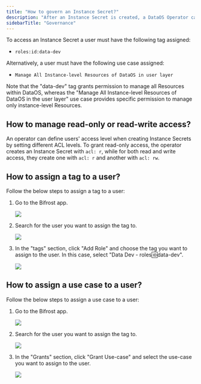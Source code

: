 ```yaml
---
title: "How to govern an Instance Secret?"
description: "After an Instance Secret is created, a DataOS Operator can control and manage access to it."
sidebarTitle: "Governance"
---
```


To access an Instance Secret a user must have the following tag assigned:

* `roles:id:data-dev`

                               

Alternatively,  a user must have the following use case assigned:

* `Manage All Instance-level Resources of DataOS in user layer`

<Warning>
  Note that the "data-dev" tag grants permission to manage all Resources within DataOS, whereas the "Manage All Instance-level Resources of DataOS in the user layer" use case provides specific permission to manage only instance-level Resources.
</Warning>



## How to manage read-only or read-write access?

An operator can define users' access level when creating Instance Secrets by setting different ACL levels. To grant read-only access, the operator creates an Instance Secret with `acl: r`, while for both read and write access, they create one with `acl: r` and another with `acl: rw`.

## How to assign a tag to a user?

Follow the below steps to assign a tag to a user:

1. Go to the Bifrost app.

   ![](/resources/instance_secret/images/bifrost_homepage.png)

2. Search for the user you want to assign the tag to.

   ![](/resources/instance_secret/images/user_search.png)

3. In the "tags" section, click "Add Role" and choose the tag you want to assign to the user. In this case, select "Data Dev - roles:id:data-dev".

   ![](/resources/instance_secret/images/tag.png)

## How to assign a use case to a user?

Follow the below steps to assign a use case to a user:

1. Go to the Bifrost app.

   ![](/resources/instance_secret/images/bifrost_homepage.png)

2. Search for the user you want to assign the tag to.

   ![](/resources/instance_secret/images/user_search.png)

3. In the "Grants" section,  click "Grant Use-case" and select the use-case you want to assign to the user.

   ![](/resources/instance_secret/images/user_grant.png)